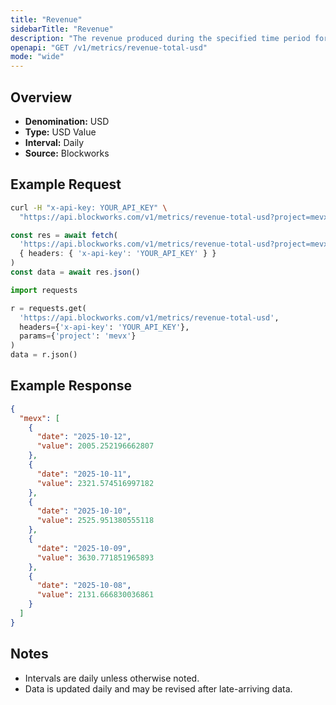 ```yaml
---
title: "Revenue"
sidebarTitle: "Revenue"
description: "The revenue produced during the specified time period for given project."
openapi: "GET /v1/metrics/revenue-total-usd"
mode: "wide"
---
```


## Overview

- **Denomination:** USD
- **Type:** USD Value
- **Interval:** Daily
- **Source:** Blockworks

## Example Request

<CodeGroup>

```bash cURL
curl -H "x-api-key: YOUR_API_KEY" \
  "https://api.blockworks.com/v1/metrics/revenue-total-usd?project=mevx"
```

```typescript TypeScript
const res = await fetch(
  'https://api.blockworks.com/v1/metrics/revenue-total-usd?project=mevx',
  { headers: { 'x-api-key': 'YOUR_API_KEY' } }
)
const data = await res.json()
```

```python Python
import requests

r = requests.get(
  'https://api.blockworks.com/v1/metrics/revenue-total-usd',
  headers={'x-api-key': 'YOUR_API_KEY'},
  params={'project': 'mevx'}
)
data = r.json()
```

</CodeGroup>

## Example Response

```json
{
  "mevx": [
    {
      "date": "2025-10-12",
      "value": 2005.252196662807
    },
    {
      "date": "2025-10-11",
      "value": 2321.574516997182
    },
    {
      "date": "2025-10-10",
      "value": 2525.951380555118
    },
    {
      "date": "2025-10-09",
      "value": 3630.771851965893
    },
    {
      "date": "2025-10-08",
      "value": 2131.666830036861
    }
  ]
}
```

## Notes
- Intervals are daily unless otherwise noted.
- Data is updated daily and may be revised after late-arriving data.